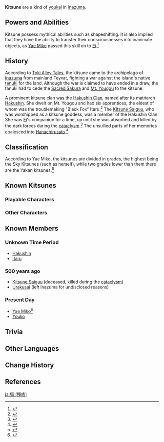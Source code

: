 {{About|the species|the wildlife and furnishing|Kitsune}}
{{Terminology Infobox
|title        = Kitsune
|image        = Kitsune (Species).png
|type         = Species
|type2        = Youkai
|type3        = Lore
|region       = Inazuma
}}
'''Kitsune''' are a kind of [[youkai]] in [[Inazuma]].

==Powers and Abilities==
Kitsune possess mythical abilities such as shapeshifting. It is also implied that they have the ability to transfer their consciousnesses into inanimate objects, as [[Yae Miko]] passed this skill on to [[Ei]].<ref>{{Ref/Quest|The Omnipresent God}}</ref>

==History==
According to [[Toki Alley Tales]], the kitsune came to the archipelago of [[Inazuma]] from mainland Teyvat, fighting a war against the island's native [[tanuki]] for the land. Although the war is claimed to have ended in a draw, the tanuki had to cede the [[Sacred Sakura]] and [[Mt. Yougou]] to the kitsune.

A prominent kitsune clan was the [[Hakushin Clan]], named after its matriarch [[Hakushin]]. She dwelt on Mt. Yougou and had six apprentices, the eldest of whom was the troublemaking "Black Fox" Itaru.<ref>{{Ref/Book|New Chronicles of the Six Kitsune|2}}</ref> The [[Kitsune Saiguu]], who was worshipped as a kitsune goddess, was a member of the Hakushin Clan. She was [[Ei]]'s companion for a time, up until she was absorbed and killed by the dark forces during the [[cataclysm]].<ref>{{Ref/Weapon|Hakushin Ring}}</ref> The unsullied parts of her memories coalesced into [[Hanachirusato]].<ref>{{Ref/Quest|Yougou Cleansing}}</ref>

==Classification==
According to Yae Miko, the kitsunes are divided in grades, the highest being the Sky Kitsunes (such as herself), while two grades lower than them there are the Yakan kitsunes.<ref>{{Ref/Talent|Yakan Evocation: Sesshou Sakura}}</ref>

==Known Kitsunes==
===Playable Characters===
{{Card|Yae Miko}}

===Other Characters===
{{Characters by Category List|Kitsune (Species)&NPCs|3}}

==Known Members==
{{See Also|Category:Kitsune (Species)}}
===Unknown Time Period===
* [[Hakushin]]
* [[Itaru]]

===500 years ago===
* [[Kitsune Saiguu]] (deceased, killed during the [[cataclysm]])
* [[Urakusai]] (left Inazuma for undisclosed reasons)

===Present Day===
* [[Yae Miko]]<ref>{{Ref/Book|New Chronicles of the Six Kitsune|6|q=Due to their closeness by blood, Lady Saiguu doted upon Lady Yae quite a bit [...]}}</ref>
* [[Youko]]

==Trivia==
{{Transclude|Kitsune|Trivia}}
<!--
==Gallery==
<gallery>
</gallery>
-->
==Other Languages==
{{Other Languages|Transclude=Kitsune}}

==Change History==
{{Change History|introduced=2.0}}

==References==
{{Reflist}}

[[ja:狐 (種族)]]